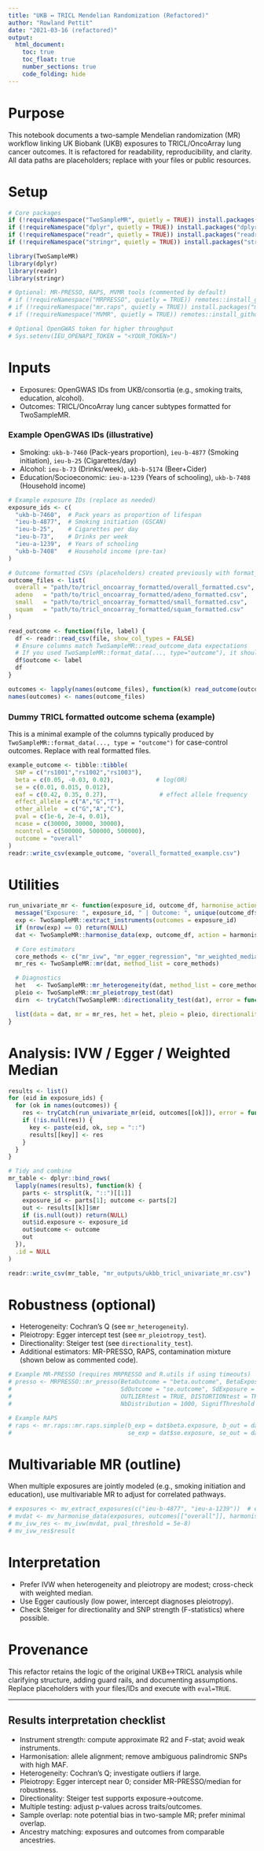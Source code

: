 ```yaml
---
title: "UKB ↔ TRICL Mendelian Randomization (Refactored)"
author: "Rowland Pettit"
date: "2021-03-16 (refactored)"
output:
  html_document:
    toc: true
    toc_float: true
    number_sections: true
    code_folding: hide
---
```


# Purpose
This notebook documents a two-sample Mendelian randomization (MR) workflow linking UK Biobank (UKB) exposures to TRICL/OncoArray lung cancer outcomes. It is refactored for readability, reproducibility, and clarity. All data paths are placeholders; replace with your files or public resources.

# Setup
```r
# Core packages
if (!requireNamespace("TwoSampleMR", quietly = TRUE)) install.packages("TwoSampleMR")
if (!requireNamespace("dplyr", quietly = TRUE)) install.packages("dplyr")
if (!requireNamespace("readr", quietly = TRUE)) install.packages("readr")
if (!requireNamespace("stringr", quietly = TRUE)) install.packages("stringr")

library(TwoSampleMR)
library(dplyr)
library(readr)
library(stringr)

# Optional: MR-PRESSO, RAPS, MVMR tools (commented by default)
# if (!requireNamespace("MRPRESSO", quietly = TRUE)) remotes::install_github("rondolab/MR-PRESSO")
# if (!requireNamespace("mr.raps", quietly = TRUE)) install.packages("mr.raps")
# if (!requireNamespace("MVMR", quietly = TRUE)) remotes::install_github("WSpiller/MVMR")

# Optional OpenGWAS token for higher throughput
# Sys.setenv(IEU_OPENAPI_TOKEN = "<YOUR_TOKEN>")
```

# Inputs
- Exposures: OpenGWAS IDs from UKB/consortia (e.g., smoking traits, education, alcohol).
- Outcomes: TRICL/OncoArray lung cancer subtypes formatted for TwoSampleMR.

### Example OpenGWAS IDs (illustrative)
- Smoking: `ukb-b-7460` (Pack-years proportion), `ieu-b-4877` (Smoking initiation), `ieu-b-25` (Cigarettes/day)
- Alcohol: `ieu-b-73` (Drinks/week), `ukb-b-5174` (Beer+Cider)
- Education/Socioeconomic: `ieu-a-1239` (Years of schooling), `ukb-b-7408` (Household income)

```r
# Example exposure IDs (replace as needed)
exposure_ids <- c(
  "ukb-b-7460",  # Pack years as proportion of lifespan
  "ieu-b-4877",  # Smoking initiation (GSCAN)
  "ieu-b-25",    # Cigarettes per day
  "ieu-b-73",    # Drinks per week
  "ieu-a-1239",  # Years of schooling
  "ukb-b-7408"   # Household income (pre-tax)
)

# Outcome formatted CSVs (placeholders) created previously with format_data()
outcome_files <- list(
  overall = "path/to/tricl_oncoarray_formatted/overall_formatted.csv",
  adeno   = "path/to/tricl_oncoarray_formatted/adeno_formatted.csv",
  small   = "path/to/tricl_oncoarray_formatted/small_formatted.csv",
  squam   = "path/to/tricl_oncoarray_formatted/squam_formatted.csv"
)

read_outcome <- function(file, label) {
  df <- readr::read_csv(file, show_col_types = FALSE)
  # Ensure columns match TwoSampleMR::read_outcome_data expectations
  # If you used TwoSampleMR::format_data(..., type="outcome"), it should already be compatible
  df$outcome <- label
  df
}

outcomes <- lapply(names(outcome_files), function(k) read_outcome(outcome_files[[k]], k))
names(outcomes) <- names(outcome_files)
```

### Dummy TRICL formatted outcome schema (example)
This is a minimal example of the columns typically produced by `TwoSampleMR::format_data(..., type = "outcome")` for case-control outcomes. Replace with real formatted files.

```r
example_outcome <- tibble::tibble(
  SNP = c("rs1001","rs1002","rs1003"),
  beta = c(0.05, -0.03, 0.02),            # log(OR)
  se = c(0.01, 0.015, 0.012),
  eaf = c(0.42, 0.35, 0.27),               # effect allele frequency
  effect_allele = c("A","G","T"),
  other_allele  = c("G","A","C"),
  pval = c(1e-6, 2e-4, 0.01),
  ncase = c(30000, 30000, 30000),
  ncontrol = c(500000, 500000, 500000),
  outcome = "overall"
)
readr::write_csv(example_outcome, "overall_formatted_example.csv")
```

# Utilities
```r
run_univariate_mr <- function(exposure_id, outcome_df, harmonise_action = 2) {
  message("Exposure: ", exposure_id, " | Outcome: ", unique(outcome_df$outcome))
  exp <- TwoSampleMR::extract_instruments(outcomes = exposure_id)
  if (nrow(exp) == 0) return(NULL)
  dat <- TwoSampleMR::harmonise_data(exp, outcome_df, action = harmonise_action)

  # Core estimators
  core_methods <- c("mr_ivw", "mr_egger_regression", "mr_weighted_median")
  mr_res <- TwoSampleMR::mr(dat, method_list = core_methods)

  # Diagnostics
  het   <- TwoSampleMR::mr_heterogeneity(dat, method_list = core_methods)
  pleio <- TwoSampleMR::mr_pleiotropy_test(dat)
  dirn  <- tryCatch(TwoSampleMR::directionality_test(dat), error = function(e) NULL)

  list(data = dat, mr = mr_res, het = het, pleio = pleio, directionality = dirn)
}
```

# Analysis: IVW / Egger / Weighted Median
```r
results <- list()
for (eid in exposure_ids) {
  for (ok in names(outcomes)) {
    res <- tryCatch(run_univariate_mr(eid, outcomes[[ok]]), error = function(e) NULL)
    if (!is.null(res)) {
      key <- paste(eid, ok, sep = "::")
      results[[key]] <- res
    }
  }
}

# Tidy and combine
mr_table <- dplyr::bind_rows(
  lapply(names(results), function(k) {
    parts <- strsplit(k, "::")[[1]]
    exposure_id <- parts[1]; outcome <- parts[2]
    out <- results[[k]]$mr
    if (is.null(out)) return(NULL)
    out$id.exposure <- exposure_id
    out$outcome <- outcome
    out
  }),
  .id = NULL
)

readr::write_csv(mr_table, "mr_outputs/ukbb_tricl_univariate_mr.csv")
```

# Robustness (optional)
- Heterogeneity: Cochran’s Q (see `mr_heterogeneity`).
- Pleiotropy: Egger intercept test (see `mr_pleiotropy_test`).
- Directionality: Steiger test (see `directionality_test`).
- Additional estimators: MR-PRESSO, RAPS, contamination mixture (shown below as commented code).

```r
# Example MR-PRESSO (requires MRPRESSO and R.utils if using timeouts)
# presso <- MRPRESSO::mr_presso(BetaOutcome = "beta.outcome", BetaExposure = "beta.exposure",
#                               SdOutcome = "se.outcome", SdExposure = "se.exposure",
#                               OUTLIERtest = TRUE, DISTORTIONtest = TRUE, data = results[[1]]$data,
#                               NbDistribution = 1000, SignifThreshold = 0.05)

# Example RAPS
# raps <- mr.raps::mr.raps.simple(b_exp = dat$beta.exposure, b_out = dat$beta.outcome,
#                                 se_exp = dat$se.exposure, se_out = dat$se.outcome)
```

# Multivariable MR (outline)
When multiple exposures are jointly modeled (e.g., smoking initiation and education), use multivariable MR to adjust for correlated pathways.

```r
# exposures <- mv_extract_exposures(c("ieu-b-4877", "ieu-a-1239"))  # example: smoking + education
# mvdat <- mv_harmonise_data(exposures, outcomes[["overall"]], harmonise_strictness = 2)
# mv_ivw_res <- mv_ivw(mvdat, pval_threshold = 5e-8)
# mv_ivw_res$result
```

# Interpretation
- Prefer IVW when heterogeneity and pleiotropy are modest; cross-check with weighted median.
- Use Egger cautiously (low power, intercept diagnoses pleiotropy).
- Check Steiger for directionality and SNP strength (F-statistics) where possible.

# Provenance
This refactor retains the logic of the original UKB↔TRICL analysis while clarifying structure, adding guard rails, and documenting assumptions. Replace placeholders with your files/IDs and execute with `eval=TRUE`.

---

## Results interpretation checklist
- Instrument strength: compute approximate R2 and F-stat; avoid weak instruments.
- Harmonisation: allele alignment; remove ambiguous palindromic SNPs with high MAF.
- Heterogeneity: Cochran’s Q; investigate outliers if large.
- Pleiotropy: Egger intercept near 0; consider MR-PRESSO/median for robustness.
- Directionality: Steiger test supports exposure→outcome.
- Multiple testing: adjust p-values across traits/outcomes.
- Sample overlap: note potential bias in two-sample MR; prefer minimal overlap.
- Ancestry matching: exposures and outcomes from comparable ancestries.


